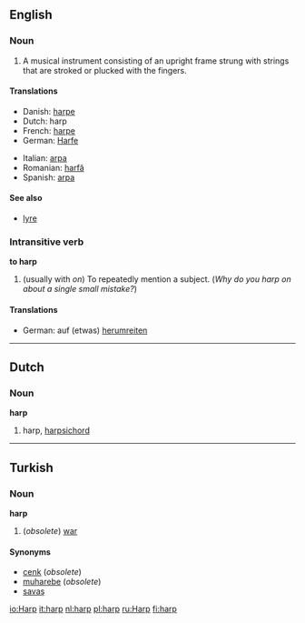 {{See|Harp}}

==English==
===Noun===
{{en-noun-reg}}

#A musical instrument consisting of an upright frame strung with strings that are stroked or plucked with the fingers.

====Translations====
{{top}}
*Danish: [[harpe]]
*Dutch: harp {{f}}
*French: [[harpe]] {{f}}
*German: [[Harfe]] {{f}}
{{mid}}
*Italian: [[arpa]] {{f}}
*Romanian: [[harfă]] {{f}}
*Spanish: [[arpa]] {{f}}
{{bottom}}

====See also====
*[[lyre]]

===Intransitive verb===
'''to harp'''

#(usually with ''on'') To repeatedly mention a subject. (''Why do you harp on about a single small mistake?'')

====Translations====
{{top}}
*German: auf (etwas) [[herumreiten]]
{{mid}}
{{bottom}}

----
==Dutch==
===Noun===
'''harp''' {{f}}

# harp, [[harpsichord]]

----

==Turkish==
===Noun===
'''harp'''

# (''obsolete'') [[war]]

====Synonyms====
*[[cenk]] (''obsolete'')
*[[muharebe]] (''obsolete'')
*[[savaş]]

[[io:Harp]]
[[it:harp]]
[[nl:harp]]
[[pl:harp]]
[[ru:Harp]]
[[fi:harp]]